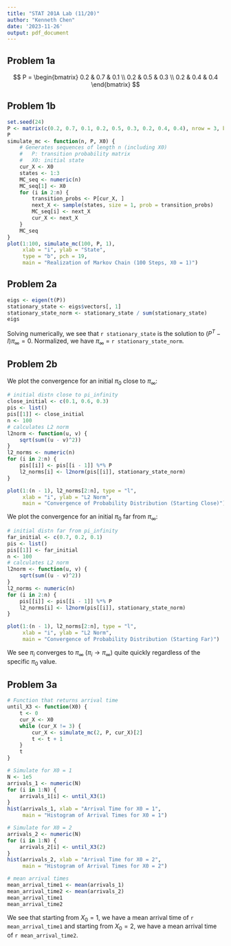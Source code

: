 ```yaml
---
title: "STAT 201A Lab (11/20)"
author: "Kenneth Chen"
date: '2023-11-26'
output: pdf_document
---
```

## Problem 1a

$$
P = \begin{bmatrix}
    0.2 & 0.7 & 0.1 \\
    0.2 & 0.5 & 0.3 \\
    0.2 & 0.4 & 0.4
  \end{bmatrix}
$$

## Problem 1b

```r
set.seed(24)
P <- matrix(c(0.2, 0.7, 0.1, 0.2, 0.5, 0.3, 0.2, 0.4, 0.4), nrow = 3, byrow = T)
P
simulate_mc <- function(n, P, X0) {
    # Generates sequences of length n (including X0)
    #   P: transition probability matrix
    #   X0: initial state
    cur_X <- X0
    states <- 1:3
    MC_seq <- numeric(n)
    MC_seq[1] <- X0
    for (i in 2:n) {
        transition_probs <- P[cur_X, ]
        next_X <- sample(states, size = 1, prob = transition_probs)
        MC_seq[i] <- next_X
        cur_X <- next_X
    }
    MC_seq
}
plot(1:100, simulate_mc(100, P, 1), 
     xlab = "i", ylab = "State", 
     type = "b", pch = 19,
     main = "Realization of Markov Chain (100 Steps, X0 = 1)")
```

## Problem 2a

```r
eigs <- eigen(t(P))
stationary_state <- eigs$vectors[, 1]
stationary_state_norm <- stationary_state / sum(stationary_state)
eigs
```

Solving numerically, we see that `r stationary_state` is the solution to $(P^T - I)\pi_\infty = 0$. Normalized, we have $\pi_\infty$ = `r stationary_state_norm`.

## Problem 2b

We plot the convergence for an initial $\pi_0$ close to $\pi_\infty$:

```r
# initial distn close to pi_infinity
close_initial <- c(0.1, 0.6, 0.3)
pis <- list()
pis[[1]] <- close_initial
n <- 100
# calculates L2 norm
l2norm <- function(u, v) {
    sqrt(sum((u - v)^2))
}
l2_norms <- numeric(n)
for (i in 2:n) {
    pis[[i]] <- pis[[i - 1]] %*% P
    l2_norms[i] <- l2norm(pis[[i]], stationary_state_norm)
}

plot(1:(n - 1), l2_norms[2:n], type = "l",
     xlab = "i", ylab = "L2 Norm", 
     main = "Convergence of Probability Distribution (Starting Close)")
```

We plot the convergence for an initial $\pi_0$ far from $\pi_\infty$:

```r
# initial distn far from pi_infinity
far_initial <- c(0.7, 0.2, 0.1)
pis <- list()
pis[[1]] <- far_initial
n <- 100
# calculates L2 norm
l2norm <- function(u, v) {
    sqrt(sum((u - v)^2))
}
l2_norms <- numeric(n)
for (i in 2:n) {
    pis[[i]] <- pis[[i - 1]] %*% P
    l2_norms[i] <- l2norm(pis[[i]], stationary_state_norm)
}

plot(1:(n - 1), l2_norms[2:n], type = "l",
     xlab = "i", ylab = "L2 Norm", 
     main = "Convergence of Probability Distribution (Starting Far)")
```

We see $\pi_i$ converges to $\pi_\infty$ ($\pi_i \rightarrow \pi_\infty$) quite quickly regardless of the specific $\pi_0$ value.

## Problem 3a

```r
# Function that returns arrival time
until_X3 <- function(X0) {
    t <- 0
    cur_X <- X0
    while (cur_X != 3) {
        cur_X <- simulate_mc(2, P, cur_X)[2]
        t <- t + 1
    }
    t
}

# Simulate for X0 = 1
N <- 1e5
arrivals_1 <- numeric(N)
for (i in 1:N) {
    arrivals_1[i] <- until_X3(1)
}
hist(arrivals_1, xlab = "Arrival Time for X0 = 1",
     main = "Histogram of Arrival Times for X0 = 1")

# Simulate for X0 = 2
arrivals_2 <- numeric(N)
for (i in 1:N) {
    arrivals_2[i] <- until_X3(2)
}
hist(arrivals_2, xlab = "Arrival Time for X0 = 2",
     main = "Histogram of Arrival Times for X0 = 2")

# mean arrival times
mean_arrival_time1 <- mean(arrivals_1)
mean_arrival_time2 <- mean(arrivals_2)
mean_arrival_time1
mean_arrival_time2
```

We see that starting from $X_0 = 1$, we have a mean arrival time of `r mean_arrival_time1` and starting from $X_0 = 2$, we have a mean arrival time of `r mean_arrival_time2`.
